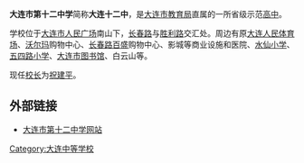 {{Refimprove|time=2007-10-22T17:10:22Z}}
'''大连市第十二中学'''简称'''大连十二中'''，是[[大连市|大连市]][[教育局|教育局]]直属的一所省级示范[[高中|高中]]。

学校位于[[大连市|大连市]][[人民广场_(大连市)|人民广场]]南山下，[[长春路|长春路]]与[[胜利路|胜利路]]交汇处。周边有原[[大连人民体育场|大连人民体育场]]、[[沃尔玛|沃尔玛]]购物中心、[[长春路|长春路]][[百盛|百盛]]购物中心、影城等商业设施和医院、[[水仙小学|水仙小学]]、[[五四路小学|五四路小学]]、[[大连市图书馆|大连市图书馆]]、白云山等。

现任[[校长|校长]]为[[祝建平|祝建平]]。

== 外部链接 ==
*[https://web.archive.org/web/20070111221123/http://dl12z.foredu.com.cn/index.htm 大连市第十二中学网站]


{{Seni-stub}}


[[Category:大连中等学校|Category:大连中等学校]]